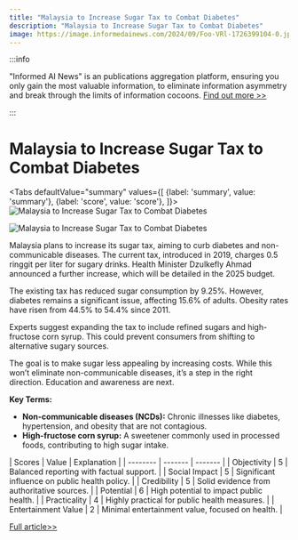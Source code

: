 ```yaml
---
title: "Malaysia to Increase Sugar Tax to Combat Diabetes"
description: "Malaysia to Increase Sugar Tax to Combat Diabetes"
image: https://image.informedainews.com/2024/09/Foo-VRl-1726399104-0.jpg
---
```



:::info

"Informed AI News" is an publications aggregation platform, ensuring you only gain the most valuable information, to eliminate information asymmetry and break through the limits of information cocoons.  [Find out more >>](/)

:::

# Malaysia to Increase Sugar Tax to Combat Diabetes


<Tabs
	defaultValue="summary"
	values={[
	{label: 'summary', value: 'summary'},
	{label: 'score', value: 'score'},
]}>
<TabItem value="summary">
<img
  src="https://image.informedainews.com/2024/09/Foo-VRl-1726399104-0.jpg"
  alt="Malaysia to Increase Sugar Tax to Combat Diabetes"
/>

<img
  src="https://image.informedainews.com/2024/09/Foo-J1k-1726399104-1.jpg"
  alt="Malaysia to Increase Sugar Tax to Combat Diabetes"
/>



Malaysia plans to increase its sugar tax, aiming to curb diabetes and non-communicable diseases. The current tax, introduced in 2019, charges 0.5 ringgit per liter for sugary drinks. Health Minister Dzulkefly Ahmad announced a further increase, which will be detailed in the 2025 budget.

The existing tax has reduced sugar consumption by 9.25%. However, diabetes remains a significant issue, affecting 15.6% of adults. Obesity rates have risen from 44.5% to 54.4% since 2011.

Experts suggest expanding the tax to include refined sugars and high-fructose corn syrup. This could prevent consumers from shifting to alternative sugary sources.

The goal is to make sugar less appealing by increasing costs. While this won’t eliminate non-communicable diseases, it’s a step in the right direction. Education and awareness are next.

**Key Terms:**
- **Non-communicable diseases (NCDs):** Chronic illnesses like diabetes, hypertension, and obesity that are not contagious.
- **High-fructose corn syrup:** A sweetener commonly used in processed foods, contributing to high sugar intake.
</TabItem>
<TabItem value="score">
	| Scores     | Value   | Explanation |
	| -------- | ------- | ------- |
	| Objectivity  | 5    | Balanced reporting with factual support.    |
	| Social Impact | 5     | Significant influence on public health policy.    |
	| Credibility    | 5    | Solid evidence from authoritative sources.    |
	| Potential    | 6    | High potential to impact public health.    |
	| Practicality    | 4    | Highly practical for public health measures.    |
	| Entertainment Value    | 2    | Minimal entertainment value, focused on health.    |
</TabItem>
</Tabs>

[Full article>>](https://asia.nikkei.com/Politics/Malaysia-prepares-heavier-sugar-tax-in-bid-to-combat-diabetes)
